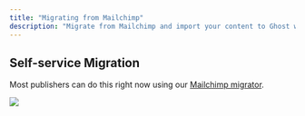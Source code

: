 ```yaml
---
title: "Migrating from Mailchimp"
description: "Migrate from Mailchimp and import your content to Ghost with this guide"
---
```


## Self-service Migration

Most publishers can do this right now using our [Mailchimp migrator](https://ghost.org/help/importing-from-mailchimp/).

<Frame>
  <img src="/images/a50eb082-ghost-import_hu962a01aa25518bdd09da163d2805bfcd_160396_2164x0_resize_q100_h2_box_3.webp" />
</Frame>
